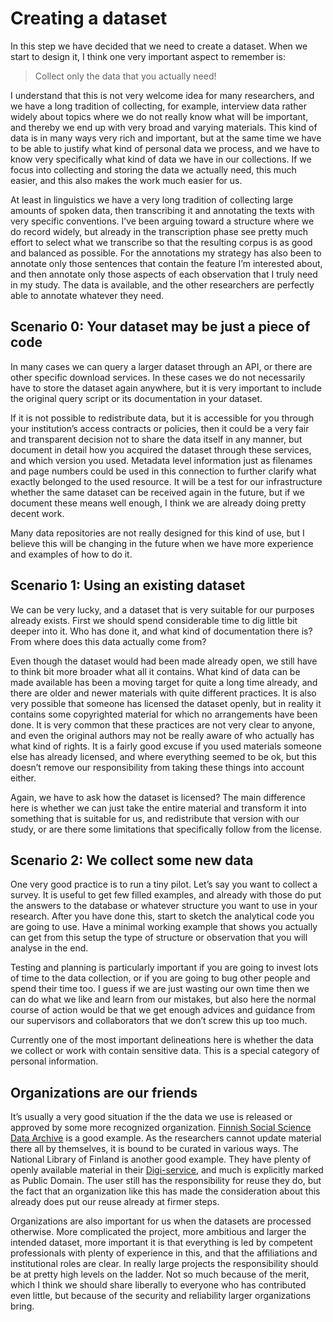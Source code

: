 # Creating a dataset

In this step we have decided that we need to create a dataset. When we start to design it, I think one very important aspect to remember is:

> Collect only the data that you actually need!

I understand that this is not very welcome idea for many researchers, and we have a long tradition of collecting, for example, interview data rather widely about topics where we do not really know what will be important, and thereby we end up with very broad and varying materials. This kind of data is in many ways very rich and important, but at the same time we have to be able to justify what kind of personal data we process, and we have to know very specifically what kind of data we have in our collections. If we focus into collecting and storing the data we actually need, this much easier, and this also makes the work much easier for us. 

At least in linguistics we have a very long tradition of collecting large amounts of spoken data, then transcribing it and annotating the texts with very specific conventions. I've been arguing toward a structure where we do record widely, but already in the transcription phase see pretty much effort to select what we transcribe so that the resulting corpus is as good and balanced as possible. For the annotations my strategy has also been to annotate only those sentences that contain the feature I'm interested about, and then annotate only those aspects of each observation that I truly need in my study. The data is available, and the other researchers are perfectly able to annotate whatever they need. 

## Scenario 0: Your dataset may be just a piece of code

In many cases we can query a larger dataset through an API, or there are other specific download services. In these cases we do not necessarily have to store the dataset again anywhere, but it is very important to include the original query script or its documentation in your dataset. 

If it is not possible to redistribute data, but it is accessible for you through your institution's access contracts or policies, then it could be a very fair and transparent decision not to share the data itself in any manner, but document in detail how you acquired the dataset through these services, and which version you used. Metadata level information just as filenames and page numbers could be used in this connection to further clarify what exactly belonged to the used resource. It will be a test for our infrastructure whether the same dataset can be received again in the future, but if we document these means well enough, I think we are already doing pretty decent work. 

Many data repositories are not really designed for this kind of use, but I believe this will be changing in the future when we have more experience and examples of how to do it.

## Scenario 1: Using an existing dataset

We can be very lucky, and a dataset that is very suitable for our purposes already exists. First we should spend considerable time to dig little bit deeper into it. Who has done it, and what kind of documentation there is? From where does this data actually come from? 

Even though the dataset would had been made already open, we still have to think bit more broader what all it contains. What kind of data can be made available has been a moving target for quite a long time already, and there are older and newer materials with quite different practices. It is also very possible that someone has licensed the dataset openly, but in reality it contains some copyrighted material for which no arrangements have been done. It is very common that these practices are not very clear to anyone, and even the original authors may not be really aware of who actually has what kind of rights. It is a fairly good excuse if you used materials someone else has already licensed, and where everything seemed to be ok, but this doesn't remove our responsibility from taking these things into account either.

Again, we have to ask how the dataset is licensed? The main difference here is whether we can just take the entire material and transform it into something that is suitable for us, and redistribute that version with our study, or are there some limitations that specifically follow from the license. 

## Scenario 2: We collect some new data

One very good practice is to run a tiny pilot. Let's say you want to collect a survey. It is useful to get few filled examples, and already with those do put the answers to the database or whatever structure you want to use in your research. After you have done this, start to sketch the analytical code you are going to use. Have a minimal working example that shows you actually can get from this setup the type of structure or observation that you will analyse in the end. 

Testing and planning is particularly important if you are going to invest lots of time to the data collection, or if you are going to bug other people and spend their time too. I guess if we are just wasting our own time then we can do what we like and learn from our mistakes, but also here the normal course of action would be that we get enough advices and guidance from our supervisors and collaborators that we don't screw this up too much. 

Currently one of the most important delineations here is whether the data we collect or work with contain sensitive data. This is a special category of personal information. 

## Organizations are our friends

It's usually a very good situation if the the data we use is released or approved by some more recognized organization. [Finnish Social Science Data Archive](https://www.fsd.tuni.fi/en/) is a good example. As the researchers cannot update material there all by themselves, it is bound to be curated in various ways. The National Library of Finland is another good example. They have plenty of openly available material in their [Digi-service](https://digi.kansalliskirjasto.fi/etusivu?set_language=en), and much is explicitly marked as Public Domain. The user still has the responsibility for reuse they do, but the fact that an organization like this has made the consideration about this already does put our reuse already at firmer steps. 

Organizations are also important for us when the datasets are processed otherwise. More complicated the project, more ambitious and larger the intended dataset, more important it is that everything is led by competent professionals with plenty of experience in this, and that the affiliations and institutional roles are clear. In really large projects the responsibility should be at pretty high levels on the ladder. Not so much because of the merit, which I think we should share liberally to everyone who has contributed even little, but because of the security and reliability larger organizations bring. 
